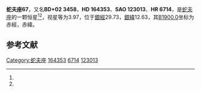 {{Starbox begin
| name = 蛇夫座67
}}
{{Starbox observe
| epoch = [[J2000.0|J2000.0]]
| constell = [[蛇夫座|蛇夫座]]<ref name=SIMBAD>{{cite web
 | url=http://simbad.u-strasbg.fr/simbad/sim-id?Ident=HR+6714
 | title=Pulsating variable Star
 | publisher=Centre de Données astronomiques de Strasbourg
 | work=SIMBAD
 | accessdate=2012-07-13
 | archive-date=2016-03-17
 | archive-url=https://web.archive.org/web/20160317235402/http://simbad.u-strasbg.fr/simbad/sim-id?Ident=HR+6714
 | dead-url=no
 }}</ref><ref name=DATA>{{cite web
 | url=http://vizier.u-strasbg.fr/viz-bin/VizieR-5?-out.add=.&-source=5050&-corr=PK=HR&-out.max=9999&HR=6714
 | title =VizieR Detailed Page
 | accessdate=2012-07-13}}</ref>
| 星官 = 
| ra = {{RA|18|0|38.7}}<ref name=SIMBAD /><ref name=DATA />
| dec = {{DEC|+2|55|54}}<ref name=SIMBAD /><ref name=DATA />
| appmag_v = 3.97<ref name=SIMBAD /><ref name=DATA />
}}
{{Starbox character
| class = B5Ib<ref name=SIMBAD /><ref name=DATA />
| b-v = 0.02<ref name=SIMBAD /><ref name=DATA />
| u-b = -0.62<ref name=SIMBAD /><ref name=DATA />
| r-i = 0<ref name=SIMBAD /><ref name=DATA />
| variable = 
}}
{{Starbox astrometry
| radial_v = -0.62
| prop_mo_ra = -4
| parallax = -0.002
| p_error = 
}}
{{Starbox catalog
| names =BD+02 3458，[[SAO星表|SAO]] 123013，[[HD星表|HD]] 164353，[[HR星表|HR]] 6714}}
{{Starbox reference |Simbad=HR+6714}}
{{Starbox end}}

'''蛇夫座67'''，又名'''BD+02 3458'''，'''HD 164353'''、'''SAO 123013'''、'''HR 6714'''，是[[蛇夫座|蛇夫座]]的一颗恒星<ref name=SIMBAD /><ref name=DATA />，视星等为3.97，位于[[銀道座標系|銀經]]29.73，[[銀道座標系|銀緯]]12.63，其[[B1900.0|B1900.0]]坐标为赤經{{RA|17|55|38.1}}，赤緯{{DEC|+2|12.63|11}}。

== 参考文献 ==
{{reflist}}

{{star-stub}}

{{蛇夫座恒星}}
[[Category:蛇夫座|Category:蛇夫座]]
[[Category:HD和HDE天體|164353]]
[[Category:HR天體|6714]]
[[Category:SAO天體|123013]]
